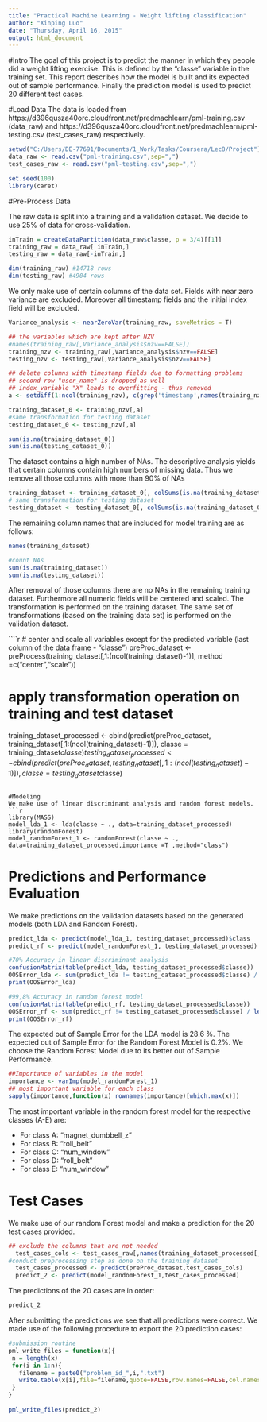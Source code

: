 ```yaml
---
title: "Practical Machine Learning - Weight lifting classification"
author: "Xinping Luo"
date: "Thursday, April 16, 2015"
output: html_document
---
```

#Intro
The goal of this project is to predict the manner in which they people did a weight lifting exercise.
This is defined by the "classe" variable in the training set. This report describes how the model is built and its expected out of sample performance. Finally the prediction model is used to predict 20 different test cases. 

#Load Data
The data is loaded from https://d396qusza40orc.cloudfront.net/predmachlearn/pml-training.csv (data_raw) and https://d396qusza40orc.cloudfront.net/predmachlearn/pml-testing.csv (test_cases_raw) respectively.

```r
setwd("C:/Users/DE-77691/Documents/1_Work/Tasks/Coursera/Lec8/Project")
data_raw <- read.csv("pml-training.csv",sep=",")
test_cases_raw <- read.csv("pml-testing.csv",sep=",")

set.seed(100)
library(caret)
```

#Pre-Process Data

The raw data is split into a training and a validation dataset. We decide to use 25% of data for cross-validation.

```r
inTrain = createDataPartition(data_raw$classe, p = 3/4)[[1]]
training_raw = data_raw[ inTrain,]
testing_raw = data_raw[-inTrain,]

dim(training_raw) #14718 rows
dim(testing_raw) #4904 rows
```

We only make use of certain columns of the data set. Fields with near zero variance are excluded. Moreover all timestamp fields and the initial index field will be excluded. 

```r
Variance_analysis <- nearZeroVar(training_raw, saveMetrics = T)

## the variables which are kept after NZV 
#names(training_raw[,Variance_analysis$nzv==FALSE])
training_nzv <- training_raw[,Variance_analysis$nzv==FALSE]
testing_nzv <- testing_raw[,Variance_analysis$nzv==FALSE]

## delete columns with timestamp fields due to formatting problems
## second row "user_name" is dropped as well
## index_variable "X" leads to overfitting - thus removed
a <- setdiff(1:ncol(training_nzv), c(grep('timestamp',names(training_nzv)),2,1)) 

training_dataset_0 <- training_nzv[,a]
#same transformation for testing dataset
testing_dataset_0 <- testing_nzv[,a]

sum(is.na(training_dataset_0))
sum(is.na(testing_dataset_0))
```

The dataset contains a high number of NAs. The descriptive analysis yields that certain columns contain high numbers of missing data. Thus we remove all those columns with more than 90% of NAs

```r
training_dataset <- training_dataset_0[, colSums(is.na(training_dataset_0)) < nrow(training_dataset_0) * 0.9]
# same transformation for testing dataset
testing_dataset <- testing_dataset_0[, colSums(is.na(training_dataset_0)) < nrow(training_dataset_0) * 0.9]
```
The remaining column names that are included for model training are as follows:
```r
names(training_dataset)

#count NAs
sum(is.na(training_dataset))
sum(is.na(testing_dataset))
```
After removal of those columns there are no NAs in the remaining training dataset.
Furthermore all numeric fields will be centered and scaled. The transformation is performed on the training dataset. The same set of transformations (based on the training data set) is performed on the validation dataset.

````r
# center and scale all variables except for the predicted variable (last column of the data frame - "classe")
preProc_dataset <- preProcess(training_dataset[,1:(ncol(training_dataset)-1)], method =c("center","scale"))

# apply transformation operation on training and test dataset
training_dataset_processed <- cbind(predict(preProc_dataset, training_dataset[,1:(ncol(training_dataset)-1)]), classe = training_dataset$classe)
  testing_dataset_processed <- cbind(predict(preProc_dataset, testing_dataset[,1:(ncol(testing_dataset)-1)]), classe = testing_dataset$classe)
```

#Modeling
We make use of linear discriminant analysis and random forest models.
```r

library(MASS)
model_lda_1 <- lda(classe ~ ., data=training_dataset_processed)
library(randomForest)
model_randomForest_1 <- randomForest(classe ~ ., data=training_dataset_processed,importance =T ,method="class")
```

# Predictions and Performance Evaluation
We make predictions on the validation datasets based on the generated models (both LDA and Random Forest).

```r
predict_lda <- predict(model_lda_1, testing_dataset_processed)$class
predict_rf <- predict(model_randomForest_1, testing_dataset_processed)

#70% Accuracy in linear discriminant analysis
confusionMatrix(table(predict_lda, testing_dataset_processed$classe))
OOSError_lda <- sum(predict_lda != testing_dataset_processed$classe) / length(testing_dataset_processed$classe)
print(OOSError_lda)

#99,8% Accuracy in random forest model
confusionMatrix(table(predict_rf, testing_dataset_processed$classe))
OOSError_rf <- sum(predict_rf != testing_dataset_processed$classe) / length(testing_dataset_processed$classe)
print(OOSError_rf)
```
The expected out of Sample Error for the LDA model is 28.6 %. The expected out of Sample Error for the Random Forest Model is 0.2%. We choose the Random Forest Model due to its better out of Sample Performance.

```r

##Importance of variables in the model
importance <- varImp(model_randomForest_1)
## most important variable for each class
sapply(importance,function(x) rownames(importance)[which.max(x)])
```
The most important variable in the random forest model for the respective classes (A-E) are:

* For class A: "magnet_dumbbell_z"
* For class B: "roll_belt"
* For class C: "num_window"
* For class D: "roll_belt"
* For class E: "num_window"

# Test Cases

We make use of our random Forest model and make a prediction for the 20 test cases provided.
```r
## exclude the columns that are not needed
  test_cases_cols <- test_cases_raw[,names(training_dataset_processed[,1:(ncol(testing_dataset_processed)-1)])]
#conduct preprocessing step as done on the training dataset
  test_cases_processed <- predict(preProc_dataset,test_cases_cols)
  predict_2 <- predict(model_randomForest_1,test_cases_processed)
```
The predictions of the 20 cases are in order:
```r
predict_2
```
After submitting the predictions we see that all predictions were correct.
We made use of the following procedure to export the 20 prediction cases:
```r

#submission routine
pml_write_files = function(x){
 n = length(x)
 for(i in 1:n){
   filename = paste0("problem_id_",i,".txt")
   write.table(x[i],file=filename,quote=FALSE,row.names=FALSE,col.names=FALSE)
 }
}
 
pml_write_files(predict_2)
```